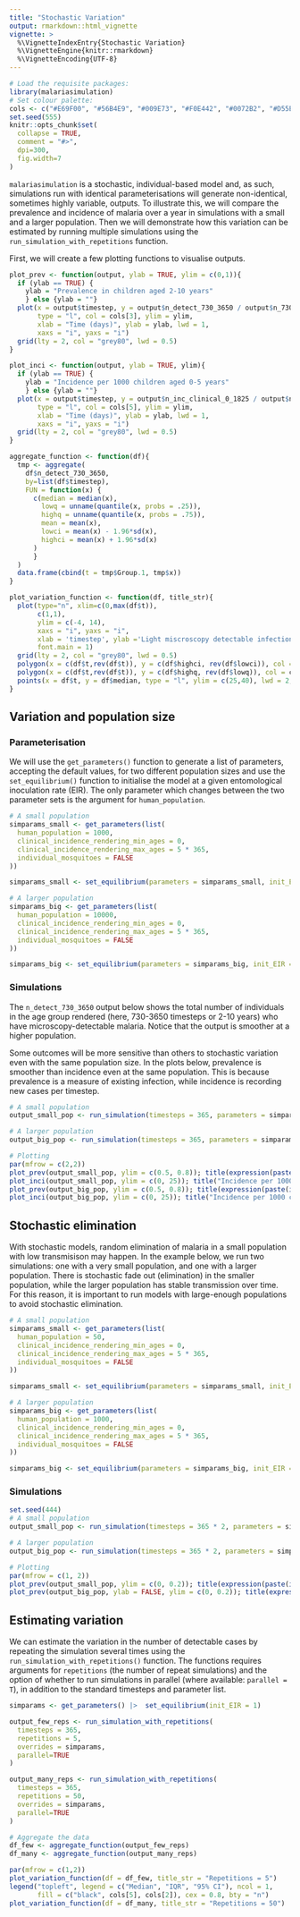 ```yaml
---
title: "Stochastic Variation"
output: rmarkdown::html_vignette
vignette: >
  %\VignetteIndexEntry{Stochastic Variation}
  %\VignetteEngine{knitr::rmarkdown}
  %\VignetteEncoding{UTF-8}
---
```


```r
# Load the requisite packages:
library(malariasimulation)
# Set colour palette:
cols <- c("#E69F00", "#56B4E9", "#009E73", "#F0E442", "#0072B2", "#D55E00", "#CC79A7")
set.seed(555)
knitr::opts_chunk$set(
  collapse = TRUE,
  comment = "#>",
  dpi=300,
  fig.width=7
)
```

`malariasimulation` is a stochastic, individual-based model and, as such, simulations run with identical parameterisations will generate non-identical, sometimes highly variable, outputs. To illustrate this, we will compare the prevalence and incidence of malaria over a year in simulations with a small and a larger population. Then we will demonstrate how this variation can be estimated by running multiple simulations using the `run_simulation_with_repetitions` function.

First, we will create a few plotting functions to visualise outputs. 
```r
plot_prev <- function(output, ylab = TRUE, ylim = c(0,1)){
  if (ylab == TRUE) {
    ylab = "Prevalence in children aged 2-10 years"
    } else {ylab = ""}
  plot(x = output$timestep, y = output$n_detect_730_3650 / output$n_730_3650, 
       type = "l", col = cols[3], ylim = ylim,
       xlab = "Time (days)", ylab = ylab, lwd = 1,
       xaxs = "i", yaxs = "i")
  grid(lty = 2, col = "grey80", lwd = 0.5)
}

plot_inci <- function(output, ylab = TRUE, ylim){
  if (ylab == TRUE) {
    ylab = "Incidence per 1000 children aged 0-5 years"
    } else {ylab = ""}
  plot(x = output$timestep, y = output$n_inc_clinical_0_1825 / output$n_0_1825 * 1000, 
       type = "l", col = cols[5], ylim = ylim,
       xlab = "Time (days)", ylab = ylab, lwd = 1,
       xaxs = "i", yaxs = "i")
  grid(lty = 2, col = "grey80", lwd = 0.5)
}

aggregate_function <- function(df){
  tmp <- aggregate(
    df$n_detect_730_3650,
    by=list(df$timestep),
    FUN = function(x) {
      c(median = median(x),
        lowq = unname(quantile(x, probs = .25)),
        highq = unname(quantile(x, probs = .75)),
        mean = mean(x),
        lowci = mean(x) - 1.96*sd(x),
        highci = mean(x) + 1.96*sd(x)
      )
      }
  )
  data.frame(cbind(t = tmp$Group.1, tmp$x))
}

plot_variation_function <- function(df, title_str){
  plot(type="n", xlim=c(0,max(df$t)),
       c(1,1),
       ylim = c(-4, 14),
       xaxs = "i", yaxs = "i",
       xlab = 'timestep', ylab ='Light miscroscopy detectable infections', main = title_str,
       font.main = 1)
  grid(lty = 2, col = "grey80", lwd = 0.5)
  polygon(x = c(df$t,rev(df$t)), y = c(df$highci, rev(df$lowci)), col = cols[2], border = cols[2])
  polygon(x = c(df$t,rev(df$t)), y = c(df$highq, rev(df$lowq)), col = cols[5], border = cols[5])
  points(x = df$t, y = df$median, type = "l", ylim = c(25,40), lwd = 2, col = "black")
}
```

## Variation and population size  

### Parameterisation  

We will use the `get_parameters()` function to generate a list of parameters, accepting the default values, for two different population sizes and use the `set_equilibrium()` function to initialise the model at a given entomological inoculation rate (EIR). The only parameter which changes between the two parameter sets is the argument for `human_population`.  
```r
# A small population 
simparams_small <- get_parameters(list(
  human_population = 1000,
  clinical_incidence_rendering_min_ages = 0,
  clinical_incidence_rendering_max_ages = 5 * 365,
  individual_mosquitoes = FALSE
))

simparams_small <- set_equilibrium(parameters = simparams_small, init_EIR = 50)

# A larger population 
simparams_big <- get_parameters(list(
  human_population = 10000,
  clinical_incidence_rendering_min_ages = 0,
  clinical_incidence_rendering_max_ages = 5 * 365,
  individual_mosquitoes = FALSE
))

simparams_big <- set_equilibrium(parameters = simparams_big, init_EIR = 50)
```


### Simulations

The `n_detect_730_3650` output below shows the total number of individuals in the age group rendered (here, 730-3650 timesteps or 2-10 years) who have microscopy-detectable malaria. Notice that the output is smoother at a higher population.  

Some outcomes will be more sensitive than others to stochastic variation even with the same population size. In the plots below, prevalence is smoother than incidence even at the same population. This is because prevalence is a measure of existing infection, while incidence is recording new cases per timestep.

```r
# A small population
output_small_pop <- run_simulation(timesteps = 365, parameters = simparams_small)

# A larger population
output_big_pop <- run_simulation(timesteps = 365, parameters = simparams_big)

# Plotting 
par(mfrow = c(2,2))
plot_prev(output_small_pop, ylim = c(0.5, 0.8)); title(expression(paste(italic(Pf),"PR"[2-10], " at n = 1,000")))
plot_inci(output_small_pop, ylim = c(0, 25)); title("Incidence per 1000 children at n = 1,000", cex.main = 1, font.main = 1)
plot_prev(output_big_pop, ylim = c(0.5, 0.8)); title(expression(paste(italic(Pf),"PR"[2-10], " at n = 10,000")))
plot_inci(output_big_pop, ylim = c(0, 25)); title("Incidence per 1000 children at n = 10,000", cex.main = 1, font.main = 1)
```

## Stochastic elimination 
With stochastic models, random elimination of malaria in a small population with low transmisison may happen. In the example below, we run two simulations: one with a very small population, and one with a larger population. There is stochastic fade out (elimination) in the smaller population, while the larger population has stable transmission over time. For this reason, it is important to run models with large-enough populations to avoid stochastic elimination. 
```r
# A small population 
simparams_small <- get_parameters(list(
  human_population = 50,
  clinical_incidence_rendering_min_ages = 0,
  clinical_incidence_rendering_max_ages = 5 * 365,
  individual_mosquitoes = FALSE
))

simparams_small <- set_equilibrium(parameters = simparams_small, init_EIR = 1)

# A larger population 
simparams_big <- get_parameters(list(
  human_population = 1000,
  clinical_incidence_rendering_min_ages = 0,
  clinical_incidence_rendering_max_ages = 5 * 365,
  individual_mosquitoes = FALSE
))

simparams_big <- set_equilibrium(parameters = simparams_big, init_EIR = 1)
```

### Simulations

```r
set.seed(444)
# A small population
output_small_pop <- run_simulation(timesteps = 365 * 2, parameters = simparams_small)

# A larger population
output_big_pop <- run_simulation(timesteps = 365 * 2, parameters = simparams_big)

# Plotting 
par(mfrow = c(1, 2))
plot_prev(output_small_pop, ylim = c(0, 0.2)); title(expression(paste(italic(Pf),"PR"[2-10], " at n = 50")))
plot_prev(output_big_pop, ylab = FALSE, ylim = c(0, 0.2)); title(expression(paste(italic(Pf),"PR"[2-10], " at n = 1,000")))
```


## Estimating variation

We can estimate the variation in the number of detectable cases by repeating the simulation several times using the `run_simulation_with_repetitions()` function. The functions requires arguments for `repetitions` (the number of repeat simulations) and the option of whether to run simulations in parallel (where available: `parallel = T`), in addition to the standard timesteps and parameter list.

```r
simparams <- get_parameters() |>  set_equilibrium(init_EIR = 1)

output_few_reps <- run_simulation_with_repetitions(
  timesteps = 365,
  repetitions = 5,
  overrides = simparams,
  parallel=TRUE
)

output_many_reps <- run_simulation_with_repetitions(
  timesteps = 365,
  repetitions = 50,
  overrides = simparams,
  parallel=TRUE
)

# Aggregate the data
df_few <- aggregate_function(output_few_reps)
df_many <- aggregate_function(output_many_reps)

par(mfrow = c(1,2))
plot_variation_function(df = df_few, title_str = "Repetitions = 5")
legend("topleft", legend = c("Median", "IQR", "95% CI"), ncol = 1, 
       fill = c("black", cols[5], cols[2]), cex = 0.8, bty = "n")
plot_variation_function(df = df_many, title_str = "Repetitions = 50")
```
